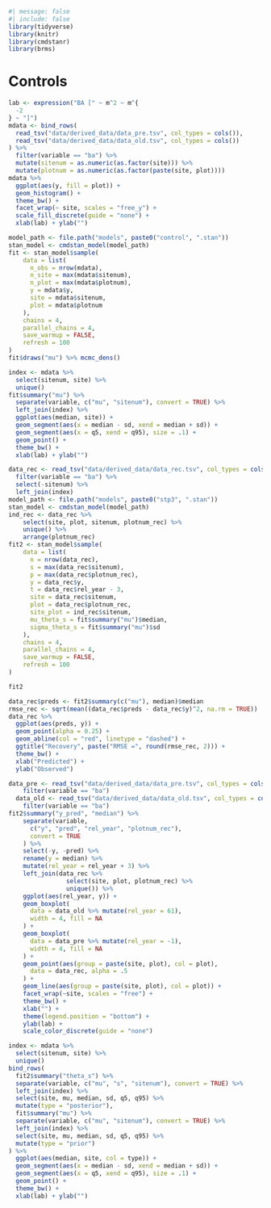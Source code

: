 ```r
#| message: false
#| include: false
library(tidyverse)
library(knitr)
library(cmdstanr)
library(brms)
```

# Controls

```r
lab <- expression("BA [" ~ m^2 ~ m^{
  -2
} ~ "]")
mdata <- bind_rows(
  read_tsv("data/derived_data/data_pre.tsv", col_types = cols()),
  read_tsv("data/derived_data/data_old.tsv", col_types = cols())
) %>%
  filter(variable == "ba") %>% 
  mutate(sitenum = as.numeric(as.factor(site))) %>% 
  mutate(plotnum = as.numeric(as.factor(paste(site, plot))))
mdata %>% 
  ggplot(aes(y, fill = plot)) +
  geom_histogram() +
  theme_bw() +
  facet_wrap(~ site, scales = "free_y") +
  scale_fill_discrete(guide = "none") +
  xlab(lab) + ylab("")
```

```r
model_path <- file.path("models", paste0("control", ".stan"))
stan_model <- cmdstan_model(model_path)
fit <- stan_model$sample(
    data = list(
      n_obs = nrow(mdata),
      n_site = max(mdata$sitenum),
      n_plot = max(mdata$plotnum),
      y = mdata$y,
      site = mdata$sitenum,
      plot = mdata$plotnum
    ),
    chains = 4,
    parallel_chains = 4,
    save_warmup = FALSE,
    refresh = 100
)
fit$draws("mu") %>% mcmc_dens()
```

```r
index <- mdata %>% 
  select(sitenum, site) %>% 
  unique()
fit$summary("mu") %>% 
  separate(variable, c("mu", "sitenum"), convert = TRUE) %>% 
  left_join(index) %>% 
  ggplot(aes(median, site)) +
  geom_segment(aes(x = median - sd, xend = median + sd)) +
  geom_segment(aes(x = q5, xend = q95), size = .1) +
  geom_point() +
  theme_bw() +
  xlab(lab) + ylab("")
```

```r
data_rec <- read_tsv("data/derived_data/data_rec.tsv", col_types = cols()) %>%
  filter(variable == "ba") %>% 
  select(-sitenum) %>% 
  left_join(index)
model_path <- file.path("models", paste0("stp3", ".stan"))
stan_model <- cmdstan_model(model_path)
ind_rec <- data_rec %>%
    select(site, plot, sitenum, plotnum_rec) %>%
    unique() %>%
    arrange(plotnum_rec)
fit2 <- stan_model$sample(
    data = list(
      n = nrow(data_rec),
      s = max(data_rec$sitenum),
      p = max(data_rec$plotnum_rec),
      y = data_rec$y,
      t = data_rec$rel_year - 3,
      site = data_rec$sitenum,
      plot = data_rec$plotnum_rec,
      site_plot = ind_rec$sitenum,
      mu_theta_s = fit$summary("mu")$median,
      sigma_theta_s = fit$summary("mu")$sd
    ),
    chains = 4,
    parallel_chains = 4,
    save_warmup = FALSE,
    refresh = 100
)
```

```r
fit2
```

```r
data_rec$preds <- fit2$summary(c("mu"), median)$median
rmse_rec <- sqrt(mean((data_rec$preds - data_rec$y)^2, na.rm = TRUE))
data_rec %>%
  ggplot(aes(preds, y)) +
  geom_point(alpha = 0.25) +
  geom_abline(col = "red", linetype = "dashed") +
  ggtitle("Recovery", paste("RMSE =", round(rmse_rec, 2))) +
  theme_bw() +
  xlab("Predicted") +
  ylab("Observed")
```

```r
data_pre <- read_tsv("data/derived_data/data_pre.tsv", col_types = cols()) %>%
    filter(variable == "ba")
  data_old <- read_tsv("data/derived_data/data_old.tsv", col_types = cols()) %>%
    filter(variable == "ba")
fit2$summary("y_pred", "median") %>%
    separate(variable,
      c("y", "pred", "rel_year", "plotnum_rec"),
      convert = TRUE
    ) %>%
    select(-y, -pred) %>%
    rename(y = median) %>%
    mutate(rel_year = rel_year + 3) %>%
    left_join(data_rec %>%
                select(site, plot, plotnum_rec) %>%
                unique()) %>%
    ggplot(aes(rel_year, y)) +
    geom_boxplot(
      data = data_old %>% mutate(rel_year = 61),
      width = 4, fill = NA
    ) +
    geom_boxplot(
      data = data_pre %>% mutate(rel_year = -1),
      width = 4, fill = NA
    ) +
    geom_point(aes(group = paste(site, plot), col = plot),
      data = data_rec, alpha = .5
    ) +
    geom_line(aes(group = paste(site, plot), col = plot)) +
    facet_wrap(~site, scales = "free") +
    theme_bw() +
    xlab("") +
    theme(legend.position = "bottom") +
    ylab(lab) +
    scale_color_discrete(guide = "none")
```

```r
index <- mdata %>% 
  select(sitenum, site) %>% 
  unique()
bind_rows(
  fit2$summary("theta_s") %>% 
  separate(variable, c("mu", "s", "sitenum"), convert = TRUE) %>% 
  left_join(index) %>%
  select(site, mu, median, sd, q5, q95) %>% 
  mutate(type = "posterior"),
  fit$summary("mu") %>% 
  separate(variable, c("mu", "sitenum"), convert = TRUE) %>% 
  left_join(index) %>%
  select(site, mu, median, sd, q5, q95) %>% 
  mutate(type = "prior")
) %>% 
  ggplot(aes(median, site, col = type)) +
  geom_segment(aes(x = median - sd, xend = median + sd)) +
  geom_segment(aes(x = q5, xend = q95), size = .1) +
  geom_point() +
  theme_bw() +
  xlab(lab) + ylab("")
```

